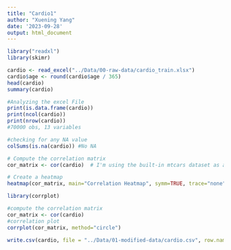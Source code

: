 ```yaml
---
title: "Cardio1"
author: "Xuening Yang"
date: '2023-09-28'
output: html_document
---
```


```r
library("readxl")
library(skimr)
```

```r
cardio <- read_excel("../Data/00-raw-data/cardio_train.xlsx")
cardio$age <- round(cardio$age / 365)
head(cardio)
summary(cardio)
```
```r
#Analyzing the excel File
print(is.data.frame(cardio))
print(ncol(cardio))
print(nrow(cardio))
#70000 obs, 13 variables
```
```r
#checking for any NA value
colSums(is.na(cardio)) #No NA
```
```r
# Compute the correlation matrix
cor_matrix <- cor(cardio)  # I'm using the built-in mtcars dataset as an example

# Create a heatmap
heatmap(cor_matrix, main="Correlation Heatmap", symm=TRUE, trace="none")
```
```r

library(corrplot)

#compute the correlation matrix
cor_matrix <- cor(cardio)  
#correlation plot
corrplot(cor_matrix, method="circle")
```
```r
write.csv(cardio, file = "../Data/01-modified-data/cardio.csv", row.names = FALSE)
```





